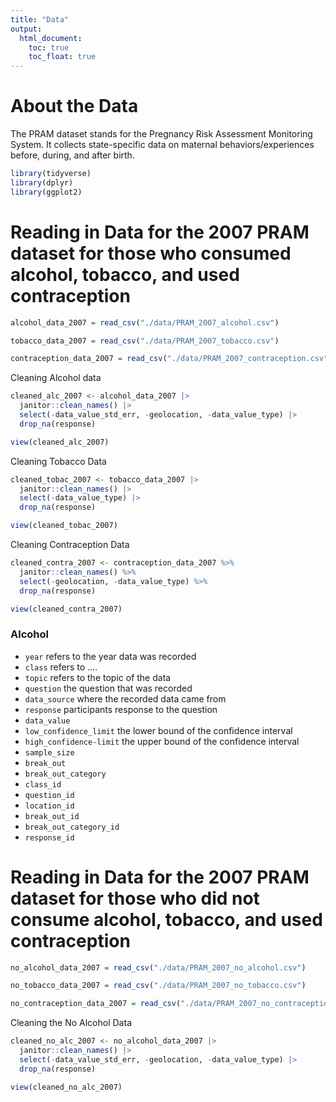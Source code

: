 ```yaml
---
title: "Data"
output: 
  html_document:
    toc: true
    toc_float: true
---
```



# About the Data 

The PRAM dataset stands for the Pregnancy Risk Assessment Monitoring System. It collects state-specific data on maternal behaviors/experiences before, during, and after birth.

```r
library(tidyverse)
library(dplyr)
library(ggplot2)
```

# Reading in Data for the 2007 PRAM dataset for those who consumed alcohol, tobacco, and used contraception

```r
alcohol_data_2007 = read_csv("./data/PRAM_2007_alcohol.csv")

tobacco_data_2007 = read_csv("./data/PRAM_2007_tobacco.csv")

contraception_data_2007 = read_csv("./data/PRAM_2007_contraception.csv")
```

Cleaning Alcohol data 

```r
cleaned_alc_2007 <- alcohol_data_2007 |>
  janitor::clean_names() |>
  select(-data_value_std_err, -geolocation, -data_value_type) |>
  drop_na(response)

view(cleaned_alc_2007)
```

Cleaning Tobacco Data

```r
cleaned_tobac_2007 <- tobacco_data_2007 |>
  janitor::clean_names() |>
  select(-data_value_type) |>
  drop_na(response)

view(cleaned_tobac_2007)
```


Cleaning Contraception Data

```r
cleaned_contra_2007 <- contraception_data_2007 %>%
  janitor::clean_names() %>%
  select(-geolocation, -data_value_type) %>%
  drop_na(response)

view(cleaned_contra_2007)
```

### Alcohol

- `year`  refers to the year data was recorded
- `class` refers to ....
- `topic` refers to the topic of the data
- `question` the question that was recorded 
- `data_source` where the recorded data came from
- `response` participants response to the question 
- `data_value` 
- `low_confidence_limit` the lower bound of the confidence interval 
- `high_confidence-limit` the upper bound of the confidence interval
- `sample_size`
- `break_out`
- `break_out_category`
- `class_id`
- `question_id`
- `location_id`
- `break_out_id`
- `break_out_category_id`
- `response_id`

# Reading in Data for the 2007 PRAM dataset for those who did not consume alcohol, tobacco, and used contraception


```r
no_alcohol_data_2007 = read_csv("./data/PRAM_2007_no_alcohol.csv")

no_tobacco_data_2007 = read_csv("./data/PRAM_2007_no_tobacco.csv")

no_contraception_data_2007 = read_csv("./data/PRAM_2007_no_contraception.csv")
```

Cleaning the No Alcohol Data
```r
cleaned_no_alc_2007 <- no_alcohol_data_2007 |>
  janitor::clean_names() |>
  select(-data_value_std_err, -geolocation, -data_value_type) |>
  drop_na(response)

view(cleaned_no_alc_2007)
```



